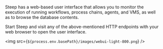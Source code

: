 Steep has a web-based user interface that allows you to monitor the execution
of running workflows, process chains, agents, and VMS, as well as to browse
the database contents.

Start Steep and visit any of the above-mentioned <DocsLink href="#http-endpoints">HTTP endpoints</DocsLink>
with your web browser to open the user interface.

<img src={`${process.env.basePath}/images/webui-light-800.png`} />
